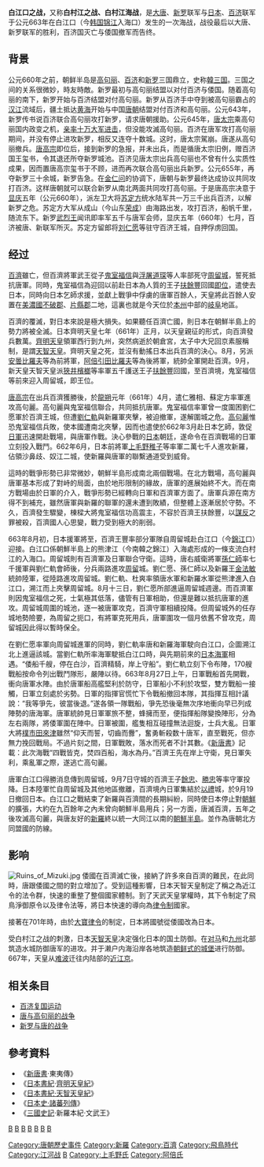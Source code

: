 {{no footnotes|time=2014-10-17T04:09:08+00:00}}
{{original research}}
{{Infobox Military Conflict
|image=Battle of Baekgang.svg
|conflict=白江口之战
|date=663年8月17日
|place=今[[韩国|韩国]][[锦江_(韩国)|錦江]]入海口附近
|result=唐罗联军胜利；倭济联军战败
|territory=百濟滅國，國土被新羅吞併
|combatant1=[[唐朝|唐朝]]<br />[[新罗|新罗]]
|combatant2=[[百济|百济]]<br />[[倭国|倭国]] 
|commander1='''唐朝'''：<br />[[刘仁轨|刘仁轨]]<br />[[劉仁願|劉仁願]]<br />[[扶餘隆|扶餘隆]]<br />'''新羅：'''<br />[[文武王_(新羅)|文武王]]<br />[[金庾信|金庾信]]
|commander2='''百濟：'''<br />[[扶余丰|扶余丰]]<br />'''倭：'''<br />[[安曇比羅夫|安曇比羅夫]]{{KIA}}<br />[[阿倍比羅夫|阿倍比羅夫]]<br />[[上毛野君稚子|上毛野君稚子]]<br />[[廬原君|廬原君]]
|strength1=唐軍 13,000人<br />唐軍战船 170余隻<br />新罗軍 5,000人
|strength2=倭軍 42,000人<br />倭軍战船 800余隻<br />百济軍 5,000人
|casualties1=不明
|casualties2=战船 400隻、士兵 10,000人、戰馬 1,000頭
}}
{{Infobox East Asian
| title = 白江口之戰
| tablewidth = 280
| tradchi = 白江口之戰
| simpchi = 白江口之战
| pinyin = Báijiāngkǒu zhī zhàn
| hangul = 백강 전투
| hanja = 白江戰鬪
| rr = Baekgang jeontu
| mr = Paekkang chŏnt'u
|kanji=白村江の戦い
|kana=はくすきのえのたたかい<br>はくそんこうのたたかい
|hepburn=Hakusuki-no-e no Tatakai <br>Hakusonko-no Tatakai
}}

'''白江口之战，'''又称'''白村江之战、白村江海战'''，是[[唐朝|大唐]]、[[新罗|新罗]]联军与[[飛鳥時代|日本]]、[[百济|百济]]联军于公元663年在白江口（今[[大韩民国|韩国]][[锦江_(韩国)|锦江]]入海口）发生的一次海战，战役最后以大唐、新罗联军的胜利，百济国灭亡与倭国撤军而告终。

==背景==
公元660年之前，朝鲜半岛是[[高句丽|高句丽]]、[[百济|百济]]和[[新罗|新罗]]三国鼎立，史称[[朝鮮三國|韓三国]]。三国之间的关系很微妙，時友時敵。新罗最初与高句丽结盟以对付百济与倭国。随着高句丽的南下，新罗开始与百济结盟对付高句丽。新罗从百济手中夺到被高句丽霸占的[[汉江_(韓国)|汉江]]流域后，疆土抵达[[黄海|黄海]]开始与中国[[唐朝|唐朝]]结盟对付百济和高句丽。公元643年，新罗传书说百济联合高句丽攻打新罗，请求唐朝援助。公元645年，[[唐太宗|唐太宗]]乘高句丽国内政变之机，[[唐太宗征讨高句丽|亲率十万大军进击]]，但没能攻滅高句丽。百济在唐军攻打高句丽期间，并没有停止进攻新罗，相反又连夺十数城。这时，唐太宗駕崩。唐遂从高句丽撤兵。[[唐高宗|唐高宗]]即位后，接到新罗的急报，并未出兵，而是循唐太宗旧例，赠百济国王玺书，令其退还所夺新罗城池。百济见唐太宗出兵高句丽也不曾有什么实质性成果，因而置唐高宗玺书于不顾，进而再次联合高句丽出兵新罗。公元655年，再夺新罗三十余城，新罗告急。在[[金仁问|金仁问]]的协调下，唐朝与新罗最终达成协议共同攻打百济。这样唐朝就可以联合新罗从南北两面共同攻打高句丽。于是唐高宗决意于[[显庆|显庆]]五年（公元660年），派左卫大将[[苏定方|苏定方]]统水陆军共一万三千出兵百济，以解新罗之危。苏定方大军从成山（今山东[[荣成|荣成]]）由海路出发，攻打百济，船帆千里，随流东下。新罗[[武烈王|武烈王]]闻讯即率军五千与唐军会师，显庆五年（660年）七月，百济被唐、新联军所灭。苏定方留郎将[[刘仁愿|刘仁愿]]等驻守百济王城，自押俘虏回国。

==经过==    
[[百濟|百濟]]雖亡，但百濟將軍武王從子[[鬼室福信|鬼室福信]]與[[道琛|浮屠道琛]]等人率部死守[[周留城|周留城]]，誓死抵抗唐軍。同時，鬼室福信為迎回以前赴日本為人質的王子[[扶餘豐|扶餘豐]]回國[[即位|即位]]，遣使去日本，同時向日本乞師求援，並獻上戰爭中俘虜的唐軍百餘人，天皇將此百餘人安置在[[美濃國|美濃國]][[不破郡|不破郡]]、[[片縣郡|片縣郡]]二地，這裏也就是今天位於[[本州|本州]]中部的[[岐阜县|岐阜]]地區。
 
百濟的覆滅，對日本來說是極大損失。如果聽任百濟亡國，則日本在朝鮮半島上的勢力將被全滅。日本齊明天皇七年（661年）正月，以天皇親征的形式，向百濟發兵數萬。[[齊明天皇|齊明天皇]]領軍西行到九州，突然病逝於朝倉宮，太子中大兄回京素服稱制，是謂[[天智天皇|天智天皇]]。齊明天皇之死，並沒有動搖日本出兵百濟的決心。8月，另派[[安曇比羅夫|安曇比羅夫]]等為前將軍，[[阿倍比羅夫|阿倍引田比羅夫]]等為後將軍，統帥全軍開赴百濟。9月，新天皇天智天皇派[[狹井檳榔|狹井檳榔]]等率軍五千護送王子[[扶餘豐|扶餘豐]]回國，至百濟境，鬼室福信等前來迎入周留城，即王位。 

[[唐高宗|唐高宗]]在出兵百濟獲勝後，於[[龍朔|龍朔]]元年（661年）4月，遣仁雅相、蘇定方率軍進攻高句麗。高句麗與鬼室福信聯合，共同抵抗唐軍。鬼室福信率軍曾一度圍困劉仁愿軍於百濟王城，但遭[[劉仁軌|劉仁軌]]與新羅軍夾擊，被迫撤軍，遂解圍城之危。[[高句麗|高句麗]]惟恐鬼室福信兵敗，使本國遭南北夾擊，因而也遣使於662年3月赴日本乞師，敦促[[日軍|日軍]]迅速開赴戰場，與唐軍作戰。決心參戰的[[日本政府|日本]]朝廷，遂命令在百濟戰場的日軍立刻投入戰鬥。662年6月，日本前將軍[[上毛野稚子|上毛野稚子]]等率軍二萬七千人進攻新羅，佔領沙鼻歧、奴江二城，使新羅與唐軍的聯繫通道受到威脅。 

這時的戰爭形勢已非常微妙，朝鮮半島形成南北兩個戰場。在北方戰場，高句麗與唐軍基本形成了對峙的局面，由於地形限制的緣故，唐軍的進展始終不大。而在南方戰場由於日軍的介入，戰爭形勢已經轉向日軍和百濟軍方面了。唐軍兵源在南方得不到補充，雖然唐軍與新羅的聯軍的還未遭到敗績，但整體上逐漸居於守勢。不久，百濟發生驟變，棟樑大將鬼室福信功高震主，不容於百濟王扶餘豐，以[[謀反|謀反]]之罪被殺，百濟國人心思變，戰力受到極大的削弱。 

663年8月初，日本援軍將至，百濟王豐率部分軍隊自周留城赴白江口（今[[錦江|錦江]]口）迎接。白江口係朝鮮半島上的熊津江（今南韓之錦江）入海處形成的一條支流白村江的入海口。周留城則有百濟軍及日軍聯合守衛。這時，唐右威衛將軍[[孫仁師|孫仁師]]率七千援軍與劉仁軌會師後，分兵兩路進攻[[周留|周留]]城。劉仁愿、孫仁師以及新羅王[[金法敏|金法敏]]統帥陸軍，從陸路進攻周留城。劉仁軌、杜爽率領唐水軍和新羅水軍從熊津進入白江口，溯江而上夾擊周留城。8月十三日，劉仁愿所部進逼周留城週邊。而百濟軍則因鬼室福信之死，士氣極其低落，儘管有日軍相助，但還是難以抵抗唐軍的進攻。周留城周圍的城池，逐一被唐軍攻克，百濟守軍相續投降。但周留城外的任存城地勢險要，為周留之扼口，有將軍克死用兵，唐軍圍攻一個月依舊不曾攻克，周留城因此得以暫時保全。 

在劉仁愿率軍向周留城進軍的同時，劉仁軌率唐和新羅海軍駛向白江口，企圖溯江北上進逼該城。當劉仁軌所率海軍駛抵白江口時，與先期前來的[[日本海軍|日本海軍]]相遇。“倭船千艘，停在白沙，百濟精騎，岸上守船”。劉仁軌立刻下令布陣，170艘戰船按命令列出戰鬥隊形，嚴陣以待。663年8月27日上午，日軍戰船首先開戰，衝向唐軍水陣。由於唐軍船高艦堅利於防守，日軍船小不利於攻堅，雙方戰船一接觸，日軍立刻處於劣勢。日軍的指揮官慌忙下令戰船撤回本隊，其指揮互相計議說：“我等爭先，彼當後退。”遂各領一隊戰船，爭先恐後毫無次序地衝向早已列成陣勢的唐海軍。唐軍統帥見日軍軍旅不整，蜂擁而至，便指揮船隊變換陣形，分為左右兩隊，將倭軍圍在陣中。日軍被圍，艦隻相互碰撞無法迴旋，士兵大亂。日軍大將[[樸市田來津|樸市田來津]]雖然“仰天而誓，切齒而釁”，奮勇斬殺数十唐军，直至戰死，但亦無力挽回戰局。不過片刻之間，日軍戰敗，落水而死者不計其數。《[[新唐書|新唐書]]》記載：此次海戰“四戰皆克，焚四百船，海水為丹。”百濟王先在岸上守衛，見日軍失利，乘亂軍之際，遂逃亡高句麗。 

唐軍白江口得勝消息傳到周留城，9月7日守城的百濟王子[[餘忠|餘忠]]、[[勝忠|勝忠]]等率守軍投降。日本陸軍忙自周留城及其他地區撤離，百濟境內日軍集結於[[以禮|以禮]]城，於9月19日撤回日本。白江口之戰結束了新羅與百濟間的長期糾紛，同時使日本停止對[[朝鮮|朝鮮]]的擴張，大約在九百餘年之內未曾向朝鮮半島用兵；另一方面，唐滅百濟，五年之後攻滅高句麗，與唐友好的[[新羅|新羅]]終以統一大同江以南的[[朝鮮半島|朝鮮半島]]。並作為唐朝北方同盟國的防線。

==影响==
[[File:Ruins_of_Mizuki.jpg|thumb]]
倭國在百濟滅亡後，接納了許多來自百濟的難民，在此同時，唐跟倭國之間的對立增加了。受到這種影響，日本天智天皇制定了稱之為近江令的法令群，快速的重整了整個國家體制。到了天武天皇掌權時，其下令制定了飛鳥淨御原令以及律令法等，將日本快速的導向為[[律令制|律令制]]國家。

接著在701年時，由於[[大寶律令|大寶律令]]的制定，日本將國號從倭國改為日本。

受白村江之战的刺激，日本[[天智天皇|天智天皇]]决定强化日本的国土防御。在[[对马岛|对马]]和[[九州_(日本)|九州]]北部筑造水城防御唐军的进攻。并于濑户内海沿岸各地筑造[[古代山城_(日本)|朝鲜式的城堡]]进行防御。
667年，天皇从[[难波|难波]]迁往内陆部的[[近江京|近江京]]。

==相关条目==
*[[百济复国运动|百济复国运动]]
*[[唐与高句丽的战争|唐与高句丽的战争]]
*[[罗唐战争|新罗与唐的战争]]

==參考資料==
<references/>
*《[[新唐書|新唐書]]·東夷傳》
*《[[日本書紀|日本書紀]]·[https://web.archive.org/web/20070528005814/http://applepig.idv.tw/kuon/furu/text/syoki/syoki26_2.htm 齊明天皇紀]》
*《[https://web.archive.org/web/20050310111552/http://applepig.idv.tw/kuon/furu/text/syoki/syoki27_1.htm 日本書紀·天智天皇紀]》
*《[https://web.archive.org/web/20060713020040/http://applepig.idv.tw/kuon/furu/text/dainihonsi/dainihon.htm#syoban 日本史·諸蕃列傳]》
*《[[三國史記|三國史記]]·新羅本紀·文武王》
{{唐朝歷史事件}}

{{Authority control}}
{{DEFAULTSORT:T唐朝歷史事件}}
[[Category:唐朝歷史事件|Category:唐朝歷史事件]]
[[category:唐朝战役|B]]
[[category:日本战役|B]]
[[category:朝鲜战役|B]]
[[Category:新羅|Category:新羅]]
[[Category:百濟|Category:百濟]]
[[Category:飛鳥時代|Category:飛鳥時代]]
[[category:中国古代海战|B]]
[[category:唐朝與日本關係|B]]
[[category:中朝關係史|B]]
[[category:日朝關係史|B]]
[[Category:江河战|Category:江河战]]
[[Category:663年|B]]
[[Category:上毛野氏|Category:上毛野氏]]
[[Category:阿倍氏|Category:阿倍氏]]